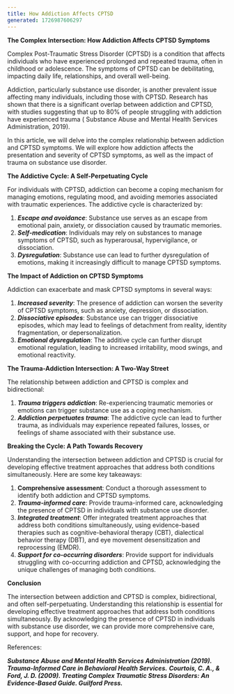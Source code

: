 ```yaml
---
title: How Addiction Affects CPTSD
generated: 1726987606297
---
```


**The Complex Intersection: How Addiction Affects CPTSD Symptoms**

Complex Post-Traumatic Stress Disorder (CPTSD) is a condition that affects individuals who have experienced prolonged and repeated trauma, often in childhood or adolescence. The symptoms of CPTSD can be debilitating, impacting daily life, relationships, and overall well-being.

Addiction, particularly substance use disorder, is another prevalent issue affecting many individuals, including those with CPTSD. Research has shown that there is a significant overlap between addiction and CPTSD, with studies suggesting that up to 80% of people struggling with addiction have experienced trauma ( Substance Abuse and Mental Health Services Administration, 2019).

In this article, we will delve into the complex relationship between addiction and CPTSD symptoms. We will explore how addiction affects the presentation and severity of CPTSD symptoms, as well as the impact of trauma on substance use disorder.

**The Addictive Cycle: A Self-Perpetuating Cycle**

For individuals with CPTSD, addiction can become a coping mechanism for managing emotions, regulating mood, and avoiding memories associated with traumatic experiences. The addictive cycle is characterized by:

1. **_Escape and avoidance_**: Substance use serves as an escape from emotional pain, anxiety, or dissociation caused by traumatic memories.
2. **_Self-medication_**: Individuals may rely on substances to manage symptoms of CPTSD, such as hyperarousal, hypervigilance, or dissociation.
3. **_Dysregulation_**: Substance use can lead to further dysregulation of emotions, making it increasingly difficult to manage CPTSD symptoms.

**The Impact of Addiction on CPTSD Symptoms**

Addiction can exacerbate and mask CPTSD symptoms in several ways:

1. **_Increased severity_**: The presence of addiction can worsen the severity of CPTSD symptoms, such as anxiety, depression, or dissociation.
2. **_Dissociative episodes_**: Substance use can trigger dissociative episodes, which may lead to feelings of detachment from reality, identity fragmentation, or depersonalization.
3. **_Emotional dysregulation_**: The additive cycle can further disrupt emotional regulation, leading to increased irritability, mood swings, and emotional reactivity.

**The Trauma-Addiction Intersection: A Two-Way Street**

The relationship between addiction and CPTSD is complex and bidirectional:

1. **_Trauma triggers addiction_**: Re-experiencing traumatic memories or emotions can trigger substance use as a coping mechanism.
2. **_Addiction perpetuates trauma_**: The addictive cycle can lead to further trauma, as individuals may experience repeated failures, losses, or feelings of shame associated with their substance use.

**Breaking the Cycle: A Path Towards Recovery**

Understanding the intersection between addiction and CPTSD is crucial for developing effective treatment approaches that address both conditions simultaneously. Here are some key takeaways:

1. **Comprehensive assessment**: Conduct a thorough assessment to identify both addiction and CPTSD symptoms.
2. **_Trauma-informed care_**: Provide trauma-informed care, acknowledging the presence of CPTSD in individuals with substance use disorder.
3. **_Integrated treatment_**: Offer integrated treatment approaches that address both conditions simultaneously, using evidence-based therapies such as cognitive-behavioral therapy (CBT), dialectical behavior therapy (DBT), and eye movement desensitization and reprocessing (EMDR).
4. **_Support for co-occurring disorders_**: Provide support for individuals struggling with co-occurring addiction and CPTSD, acknowledging the unique challenges of managing both conditions.

**Conclusion**

The intersection between addiction and CPTSD is complex, bidirectional, and often self-perpetuating. Understanding this relationship is essential for developing effective treatment approaches that address both conditions simultaneously. By acknowledging the presence of CPTSD in individuals with substance use disorder, we can provide more comprehensive care, support, and hope for recovery.

References:

**_Substance Abuse and Mental Health Services Administration (2019). Trauma-Informed Care in Behavioral Health Services._**
**_Courtois, C. A., & Ford, J. D. (2009). Treating Complex Traumatic Stress Disorders: An Evidence-Based Guide. Guilford Press._**
